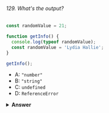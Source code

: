 ###### 129. What's the output?

```javascript
const randomValue = 21;

function getInfo() {
  console.log(typeof randomValue);
  const randomValue = 'Lydia Hallie';
}

getInfo();
```

- A: `"number"`
- B: `"string"`
- C: `undefined`
- D: `ReferenceError`

<details>
<summary>
<b>Answer</b>
</summary>

#### Answer: D

Variables declared with the `const` keyword are not referenceable before their initialization: this is called the _temporal dead zone_. In the `getInfo` function, the variable `randomValue` is scoped in the functional scope of `getInfo`. On the line where we want to log the value of `typeof randomValue`, the variable `randomValue` isn't initialized yet: a `ReferenceError` gets thrown! The engine didn't go down the scope chain since we declared the variable `randomValue` in the `getInfo` function.

</details>
